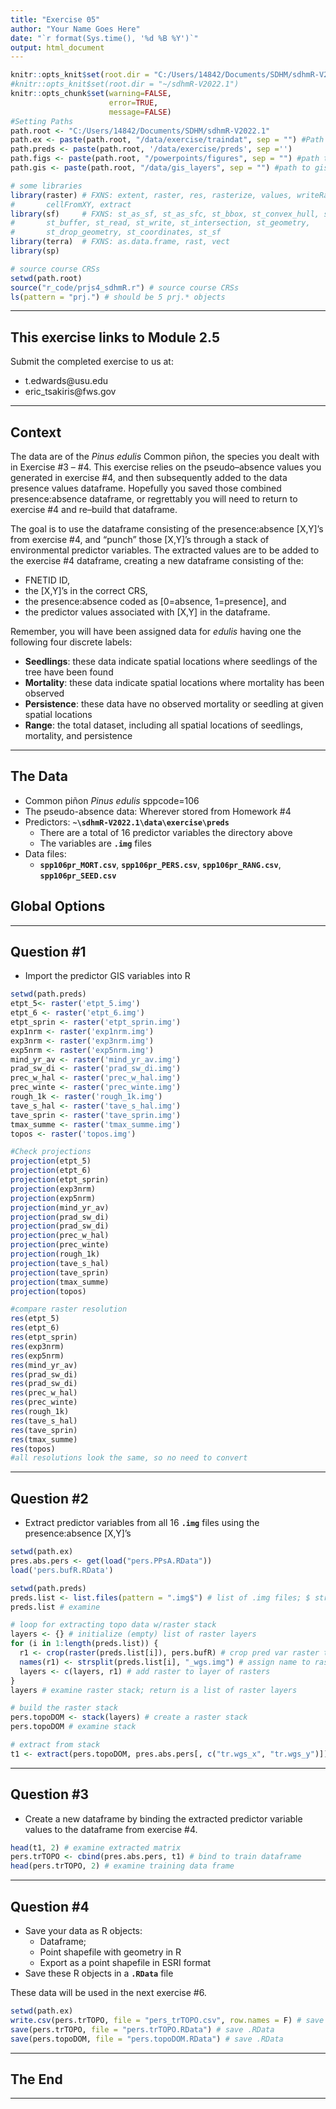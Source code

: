 ```yaml
---
title: "Exercise 05"
author: "Your Name Goes Here"
date: "`r format(Sys.time(), '%d %B %Y')`"
output: html_document
---
```


<!-- These are global options  
       set root directory here 
       NOTE mine is active; yours is commented out
       change the path to reflect your CPU,
       then comment out or delete mine
--> 
```r
knitr::opts_knit$set(root.dir = "C:/Users/14842/Documents/SDHM/sdhmR-V2022.1")
#knitr::opts_knit$set(root.dir = "~/sdhmR-V2022.1")
knitr::opts_chunk$set(warning=FALSE,
                      error=TRUE,
                      message=FALSE)
#Setting Paths
path.root <- "C:/Users/14842/Documents/SDHM/sdhmR-V2022.1"
path.ex <- paste(path.root, "/data/exercise/traindat", sep = "") #Path to mod 2
path.preds <- paste(path.root, '/data/exercise/preds', sep ='')
path.figs <- paste(path.root, "/powerpoints/figures", sep = "") #path to save figs
path.gis <- paste(path.root, "/data/gis_layers", sep = "") #path to gis files

# some libraries
library(raster)	# FXNS: extent, raster, res, rasterize, values, writeRaster, 
#       cellFromXY, extract
library(sf)    	# FXNS: st_as_sf, st_as_sfc, st_bbox, st_convex_hull, st_union
#       st_buffer, st_read, st_write, st_intersection, st_geometry,
#       st_drop_geometry, st_coordinates, st_sf
library(terra)	# FXNS: as.data.frame, rast, vect
library(sp)

# source course CRSs
setwd(path.root)
source("r_code/prjs4_sdhmR.r") # source course CRSs
ls(pattern = "prj.") # should be 5 prj.* objects
```

---

## This exercise links to Module 2.5

Submit the completed exercise to us at:

* t.edwards@usu.edu 
* eric_tsakiris@fws.gov  

---

## Context

The data are of the *Pinus edulis* Common piñon, the species you dealt with in Exercise #3 -- #4.  This exercise relies on the pseudo--absence values you generated in exercise #4, and then subsequently added to the data presence values dataframe.  Hopefully you saved those combined presence:absence dataframe, or regrettably you will need to return to exercise #4 and re--build that dataframe.

The goal is to use the dataframe consisting of the presence:absence [X,Y]'s from exercise #4, and "punch" those [X,Y]'s through a stack of environmental predictor variables.  The extracted values are to be added to the exercise #4 dataframe, creating a new dataframe consisting of the: 

* FNETID ID, 
* the [X,Y]'s in the correct CRS, 
* the presence:absence coded as [0=absence, 1=presence], and 
* the predictor values associated with [X,Y] in the dataframe.

Remember, you will have been assigned data for *edulis* having one the following four discrete labels:

* **Seedlings**:  these data indicate spatial locations where seedlings of the tree have been found
* **Mortality**: these data indicate spatial locations where mortality has been observed
* **Persistence**: these data have no observed mortality or seedling at given spatial locations
* **Range**: the total dataset, including all spatial locations of seedlings, mortality, and persistence

---

## The Data

* Common piñon *Pinus edulis* sppcode=106
* The pseudo-absence data: Wherever stored from Homework #4
* Predictors: **`~\sdhmR-V2022.1\data\exercise\preds`** 
  * There are a total of 16 predictor variables the directory above
  * The variables are **`.img`** files
* Data files:
  * **`spp106pr_MORT.csv`**, **`spp106pr_PERS.csv`**, **`spp106pr_RANG.csv`**, **`spp106pr_SEED.csv`**

## Global Options



---

## Question #1

* Import the predictor GIS variables into R

```r
setwd(path.preds)
etpt_5<- raster('etpt_5.img')
etpt_6 <- raster('etpt_6.img')
etpt_sprin <- raster('etpt_sprin.img')
exp1nrm <- raster('exp1nrm.img')
exp3nrm <- raster('exp3nrm.img')
exp5nrm <- raster('exp5nrm.img')
mind_yr_av <- raster('mind_yr_av.img')
prad_sw_di <- raster('prad_sw_di.img')
prec_w_hal <- raster('prec_w_hal.img')
prec_winte <- raster('prec_winte.img')
rough_1k <- raster('rough_1k.img')
tave_s_hal <- raster('tave_s_hal.img')
tave_sprin <- raster('tave_sprin.img')
tmax_summe <- raster('tmax_summe.img')
topos <- raster('topos.img')

#Check projections
projection(etpt_5)
projection(etpt_6)
projection(etpt_sprin)
projection(exp3nrm)
projection(exp5nrm)
projection(mind_yr_av)
projection(prad_sw_di)
projection(prad_sw_di)
projection(prec_w_hal)
projection(prec_winte)
projection(rough_1k)
projection(tave_s_hal)
projection(tave_sprin)
projection(tmax_summe)
projection(topos)

#compare raster resolution
res(etpt_5)
res(etpt_6)
res(etpt_sprin)
res(exp3nrm)
res(exp5nrm)
res(mind_yr_av)
res(prad_sw_di)
res(prad_sw_di)
res(prec_w_hal)
res(prec_winte)
res(rough_1k)
res(tave_s_hal)
res(tave_sprin)
res(tmax_summe)
res(topos)
#all resolutions look the same, so no need to convert

```


---

## Question #2

* Extract predictor variables from all 16 **`.img`** files using the presence:absence [X,Y]'s

```r
setwd(path.ex)
pres.abs.pers <- get(load("pers.PPsA.RData"))
load('pers.bufR.RData')

setwd(path.preds)
preds.list <- list.files(pattern = ".img$") # list of .img files; $ strips extra
preds.list # examine

# loop for extracting topo data w/raster stack
layers <- {} # initialize (empty) list of raster layers
for (i in 1:length(preds.list)) {
  r1 <- crop(raster(preds.list[i]), pers.bufR) # crop pred var raster to buffer
  names(r1) <- strsplit(preds.list[i], "_wgs.img") # assign name to raster
  layers <- c(layers, r1) # add raster to layer of rasters
}
layers # examine raster stack; return is a list of raster layers

# build the raster stack
pers.topoDOM <- stack(layers) # create a raster stack
pers.topoDOM # examine stack

# extract from stack 
t1 <- extract(pers.topoDOM, pres.abs.pers[, c("tr.wgs_x", "tr.wgs_y")]) # extract values from raster stack

```

---

## Question #3

* Create a new dataframe by binding the extracted predictor variable values to the dataframe from exercise #4.

```r

head(t1, 2) # examine extracted matrix
pers.trTOPO <- cbind(pres.abs.pers, t1) # bind to train dataframe
head(pers.trTOPO, 2) # examine training data frame

```

---

## Question #4

* Save your data as R objects:
  * Dataframe;
  * Point shapefile with geometry in R
  * Export as a point shapefile in ESRI format
* Save these R objects in a **`.RData`** file

These data will be used in the next exercise #6.

```r

setwd(path.ex)
write.csv(pers.trTOPO, file = "pers_trTOPO.csv", row.names = F) # save .csv
save(pers.trTOPO, file = "pers.trTOPO.RData") # save .RData
save(pers.topoDOM, file = "pers.topoDOM.RData") # save .RData

```

---

## The End

---
